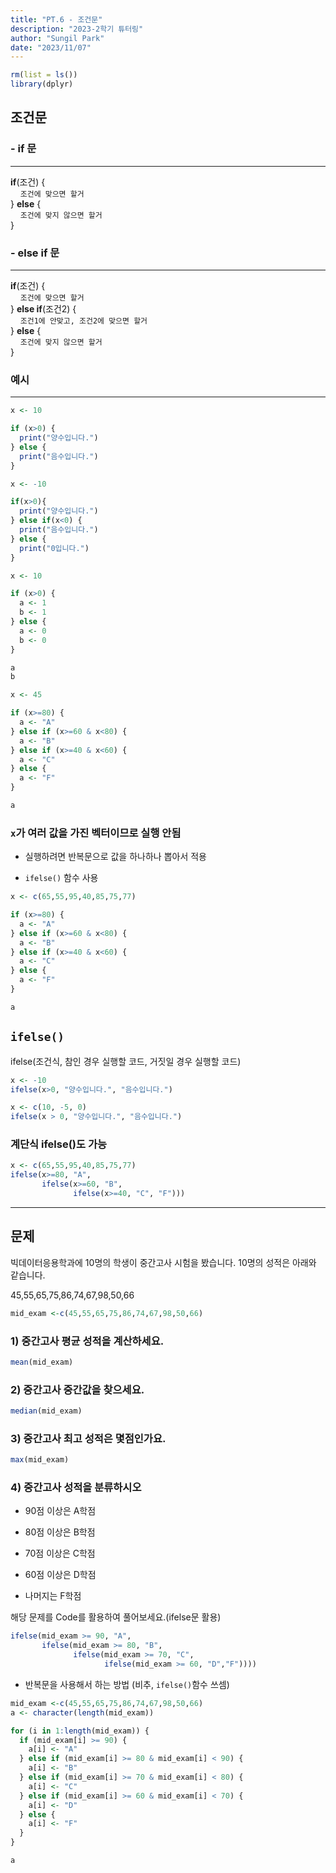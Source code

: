 ```yaml
---
title: "PT.6 - 조건문"
description: "2023-2학기 튜터링"
author: "Sungil Park"
date: "2023/11/07"
---
```


```r
rm(list = ls())
library(dplyr)
```

## 조건문

###  - if 문

---

**if**(조건) { <br> &nbsp; &nbsp; `조건에 맞으면 할거` <br> } **else** { <br> &nbsp; &nbsp; `조건에 맞지 않으면 할거` <br> }

###  - else if 문

---


**if**(조건) { <br> &nbsp; &nbsp; `조건에 맞으면 할거` <br> } **else if**(조건2) { <br> &nbsp; &nbsp; `조건1에 안맞고, 조건2에 맞으면 할거` <br> } **else** { <br> &nbsp; &nbsp; `조건에 맞지 않으면 할거` <br> }


### 예시

---


```r
x <- 10

if (x>0) {
  print("양수입니다.")
} else {
  print("음수입니다.")
}
```


```r
x <- -10

if(x>0){
  print("양수입니다.")
} else if(x<0) {
  print("음수입니다.")
} else {
  print("0입니다.")
}
```


```r
x <- 10

if (x>0) {
  a <- 1
  b <- 1
} else {
  a <- 0
  b <- 0
}

a
b
```


```r
x <- 45

if (x>=80) {
  a <- "A"
} else if (x>=60 & x<80) {
  a <- "B"
} else if (x>=40 & x<60) {
  a <- "C"
} else {
  a <- "F"
}

a
```


### `x`가 여러 값을 가진 벡터이므로 실행 안됨

 - 실행하려면 반복문으로 값을 하나하나 뽑아서 적용
 
 - `ifelse()` 함수 사용

```r
x <- c(65,55,95,40,85,75,77)

if (x>=80) {
  a <- "A"
} else if (x>=60 & x<80) {
  a <- "B"
} else if (x>=40 & x<60) {
  a <- "C" 
} else {
  a <- "F"
}

a
```


## `ifelse()`

ifelse(조건식, 참인 경우 실행할 코드, 거짓일 경우 실행할 코드)

```r
x <- -10
ifelse(x>0, "양수입니다.", "음수입니다.")

x <- c(10, -5, 0)
ifelse(x > 0, "양수입니다.", "음수입니다.")
```

### 계단식 ifelse()도 가능

```r
x <- c(65,55,95,40,85,75,77)
ifelse(x>=80, "A", 
       ifelse(x>=60, "B", 
              ifelse(x>=40, "C", "F")))
```

----
## 문제

빅데이터응용학과에 10명의 학생이 중간고사 시험을 봤습니다. 10명의 성적은 아래와 같습니다.

45,55,65,75,86,74,67,98,50,66

```r
mid_exam <-c(45,55,65,75,86,74,67,98,50,66)
```

### 1) 중간고사 평균 성적을 계산하세요.

```r
mean(mid_exam)
```

### 2) 중간고사 중간값을 찾으세요.

```r
median(mid_exam)
```


### 3) 중간고사 최고 성적은 몇점인가요.

```r
max(mid_exam)
```

### 4) 중간고사 성적을 분류하시오 

 - 90점 이상은 A학점 
 
 - 80점 이상은 B학점
 - 70점 이상은 C학점
 - 60점 이상은 D학점
 - 나머지는 F학점
 
 해당 문제를 Code를 활용하여 풀어보세요.(ifelse문 활용)

```r
ifelse(mid_exam >= 90, "A", 
       ifelse(mid_exam >= 80, "B",
              ifelse(mid_exam >= 70, "C", 
                     ifelse(mid_exam >= 60, "D","F"))))


```

 - 반복문을 사용해서 하는 방법 (비추, `ifelse()`함수 쓰셈)

```r
mid_exam <-c(45,55,65,75,86,74,67,98,50,66)
a <- character(length(mid_exam))

for (i in 1:length(mid_exam)) {
  if (mid_exam[i] >= 90) {
    a[i] <- "A"
  } else if (mid_exam[i] >= 80 & mid_exam[i] < 90) {
    a[i] <- "B"
  } else if (mid_exam[i] >= 70 & mid_exam[i] < 80) {
    a[i] <- "C"
  } else if (mid_exam[i] >= 60 & mid_exam[i] < 70) {
    a[i] <- "D"
  } else {
    a[i] <- "F"
  }
}

a
```







